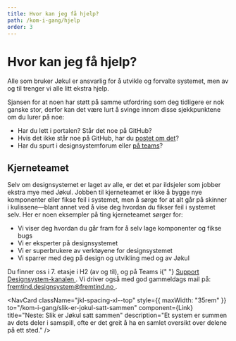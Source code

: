 ```yaml
---
title: Hvor kan jeg få hjelp?
path: /kom-i-gang/hjelp
order: 3
---
```



# Hvor kan jeg få hjelp?

<Ingress>
    Alle som bruker Jøkul er ansvarlig for å utvikle og forvalte systemet, men av og til trenger vi alle litt ekstra
    hjelp.
</Ingress>

Sjansen for at noen har støtt på samme utfordring som deg tidligere er nok ganske stor, derfor kan det være lurt å svinge innom disse sjekkpunktene om du lurer på noe:

-   Har du lett i portalen? Står det noe på GitHub?
-   Hvis det ikke står noe på GitHub, har du [postet om det](https://github.com/fremtind/jokul/discussions/new)?
-   Har du spurt i designsystemforum eller [på teams](https://teams.microsoft.com/l/channel/19%3adb7fc5da697547ad8a199247b3be66dc%40thread.skype/Support%2520Designsystem?groupId=460dde26-9370-4131-8b04-61b3e9b47048&tenantId=273051d7-ce03-4594-b66d-0c68e4c778c0)?

## Kjerneteamet

Selv om designsystemet er laget av alle, er det et par ildsjeler som jobber ekstra mye med Jøkul. Jobben til kjerneteamet er ikke å bygge nye komponenter eller fikse feil i systemet, men å sørge for at alt går på skinner i kulissene—blant annet ved å vise deg hvordan du fikser feil i systemet selv. Her er noen eksempler på ting kjerneteamet sørger for:

-   Vi viser deg hvordan du går fram for å selv lage komponenter og fikse bugs
-   Vi er eksperter på designsystemet
-   Vi er superbrukere av verktøyene for designsystemet
-   Vi sparrer med deg på design og utvikling med og av Jøkul

<PortraitGallery>
    <Portrait name="William" title="Utvikler" image="portrett-william" />
    <Portrait name="Mona" title="Designer" image="portrett-mona" />
    <Portrait name="Pio" title="Utvikler" image="portrett-pio" />
    <Portrait name="Glenn" title="Maskot" image="portrett-glenn" />
    <Portrait name="Lou" title="Designer" image="portrett-lou" />
    <Portrait name="Øyvind" title="Designer" image="portrett-oyvind" />
</PortraitGallery>

<p className="jkl-small" style={{ maxWidth: "45rem" }}>
    Du finner oss i 7. etasje i H2 (av og til), og på Teams i{" "}
    <a
        href="https://teams.microsoft.com/l/channel/19%3adb7fc5da697547ad8a199247b3be66dc%40thread.skype/Support%2520Designsystem?groupId=460dde26-9370-4131-8b04-61b3e9b47048&tenantId=273051d7-ce03-4594-b66d-0c68e4c778c0"
        className="jkl-link"
    >
        Support Designsystem-kanalen
    </a>
    . Vi driver også med god gammeldags mail på: <a
        href="mailto:fremtind.designsystem@fremtind.no"
        className="jkl-link"
    >
        fremtind.designsystem@fremtind.no
    </a>.
</p>

<NavCard
    className="jkl-spacing-xl--top"
    style={{ maxWidth: "35rem" }}
    to="/kom-i-gang/slik-er-jokul-satt-sammen"
    component={Link}
    title="Neste: Slik er Jøkul satt sammen"
    description="Et system er summen av dets deler i samspill, ofte er det greit å ha en samlet oversikt over delene på ett sted."
/>
